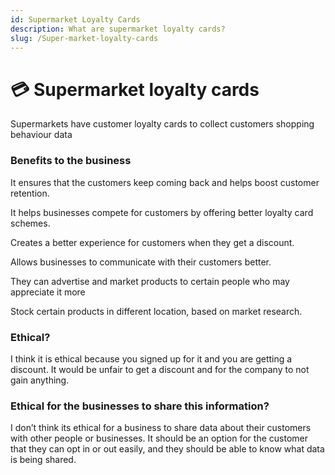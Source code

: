 ```yaml
---
id: Supermarket Loyalty Cards
description: What are supermarket loyalty cards?
slug: /Super-market-loyalty-cards
---
```


# 💳 Supermarket loyalty cards


Supermarkets have customer loyalty cards to collect customers shopping behaviour data

### Benefits to the business

It ensures that the customers keep coming back and helps boost customer retention. 

It helps businesses compete for customers by offering better loyalty card schemes.

Creates a better experience for customers when they get a discount.

Allows businesses to communicate with their customers better. 

They can advertise and market products to certain people who may appreciate it more

Stock certain products in different location, based on market research.

### Ethical?

I think it is ethical because you signed up for it and you are getting a discount. It would be unfair to get a discount and for the company to not gain anything.

### Ethical for the businesses to share this information?

I don’t think its ethical for a business to share data about their customers with other people or businesses. It should be an option for the customer that they can opt in or out easily, and they should be able to know what data is being shared.